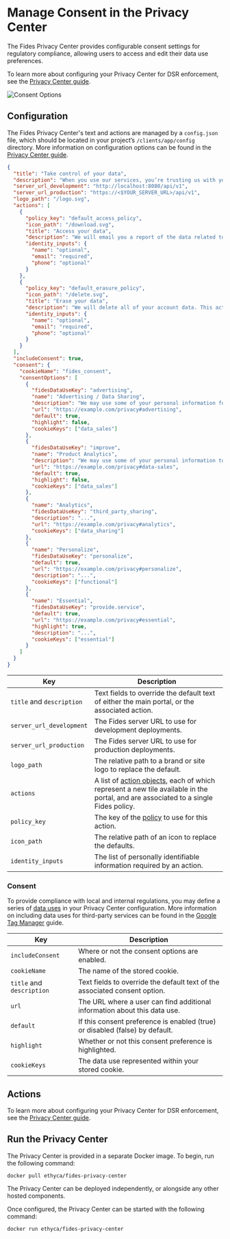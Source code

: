 
# Manage Consent in the Privacy Center

The Fides Privacy Center provides configurable consent settings for regulatory compliance, allowing users to access and edit their data use preferences. 

To learn more about configuring your Privacy Center for DSR enforcement, see the [Privacy Center guide](/guides/privacy-center).

![Consent Options ](../../../public/assets/img/dsr_quickstart/manage_consent.png)

## Configuration

The Fides Privacy Center's text and actions are managed by a `config.json` file, which should be located in your project’s `/clients/app/config` directory. More information on configuration options can be found in the [Privacy Center guide](/guides/privacy-center).

```json filename="config.json"
{
  "title": "Take control of your data",
  "description": "When you use our services, you’re trusting us with your information. We understand this is a big responsibility and work hard to protect your information and put you in control.",
  "server_url_development": "http://localhost:8080/api/v1",
  "server_url_production": "https://<$YOUR_SERVER_URL>/api/v1",
  "logo_path": "/logo.svg",
  "actions": [
    {
      "policy_key": "default_access_policy",
      "icon_path": "/download.svg",
      "title": "Access your data",
      "description": "We will email you a report of the data related to your account.",
      "identity_inputs": {
        "name": "optional",
        "email": "required",
        "phone": "optional"
      }
    },
    {
      "policy_key": "default_erasure_policy",
      "icon_path": "/delete.svg",
      "title": "Erase your data",
      "description": "We will delete all of your account data. This action cannot be undone.",
      "identity_inputs": {
        "name": "optional",
        "email": "required",
        "phone": "optional"
      }
    }
  ],
  "includeConsent": true,
  "consent": {
    "cookieName": "fides_consent",
    "consentOptions": [
      {
        "fidesDataUseKey": "advertising",
        "name": "Advertising / Data Sharing",
        "description": "We may use some of your personal information for advertising performance analysis and audience modeling for ongoing advertising which may be interpreted as 'Data Sharing' under some regulations.",
        "url": "https://example.com/privacy#advertising",
        "default": true,
        "highlight": false,
        "cookieKeys": ["data_sales"]
      },
      {
        "fidesDataUseKey": "improve",
        "name": "Product Analytics",
        "description": "We may use some of your personal information to collect analytics about how you use our products & services, in order to improve our service.",
        "url": "https://example.com/privacy#data-sales",
        "default": true,
        "highlight": false,
        "cookieKeys": ["data_sales"]
      },
      {
        "name": "Analytics",
        "fidesDataUseKey": "third_party_sharing",
        "description": "...",
        "url": "https://example.com/privacy#analytics",
        "cookieKeys": ["data_sharing"]
      },
      {
        "name": "Personalize",
        "fidesDataUseKey": "personalize",
        "default": true,
        "url": "https://example.com/privacy#personalize",
        "description": "...",
        "cookieKeys": ["functional"]
      },
      {
        "name": "Essential",
        "fidesDataUseKey": "provide.service",
        "default": true,
        "url": "https://example.com/privacy#essential",
        "highlight": true,
        "description": "...",
        "cookieKeys": ["essential"]
      }
    ]
  }
}
```

| Key | Description |
|----|----|
| `title` and `description` | Text fields to override the default text of either the main portal, or the associated action. |
| `server_url_development` | The Fides server URL to use for development deployments. |
| `server_url_production` | The Fides server URL to use for production deployments. |
| `logo_path` | The relative path to a brand or site logo to replace the default. |
| `actions` | A list of [action objects](#actions), each of which represent a new tile available in the portal, and are associated to a single Fides policy. |
| `policy_key` | The key of the [policy](/docs/policies/request-policies) to use for this action. |
| `icon_path` | The relative path of an icon to replace the defaults. |
| `identity_inputs` | The list of personally identifiable information required by an action. |

### Consent
To provide compliance with local and internal regulations, you may define a series of [data uses](https://ethyca.github.io/fideslang/taxonomy/data_uses/) in your Privacy Center configuration. More information on including data uses for third-party services can be found in the [Google Tag Manager](./google_tag_manager) guide.

| Key | Description |
|----|----|
| `includeConsent` | Where or not the consent options are enabled. |
| `cookieName` | The name of the stored cookie. |
| `title` and `description` | Text fields to override the default text of the associated consent option. |
| `url` | The URL where a user can find additional information about this data use. |
| `default` | If this consent preference is enabled (true) or disabled (false) by default. |
| `highlight` | Whether or not this consent preference is highlighted. |
| `cookieKeys` | The data use represented within your stored cookie. |

## Actions
To learn more about configuring your Privacy Center for DSR enforcement, see the [Privacy Center guide](/guides/privacy-center).

## Run the Privacy Center
The Privacy Center is provided in a separate Docker image. To begin, run the following command:

```
docker pull ethyca/fides-privacy-center
```

The Privacy Center can be deployed independently, or alongside any other hosted components. 

Once configured, the Privacy Center can be started with the following command:

```
docker run ethyca/fides-privacy-center
```